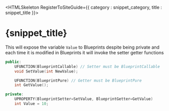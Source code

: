

<HTMLSkeleton RegisterToSiteGuide={{ category : snippet_category, title : snippet_title }}>

<H1>{snippet_title}</H1>

This will expose the variable `Value` to Blueprints despite being private and each time it is modified in Blueprints it will invoke the setter getter functions

```cpp
public:
    UFUNCTION(BlueprintCallable) // Setter must be BlueprintCallable
    void SetValue(int NewValue);

    UFUNCTION(BlueprintPure) // Getter must be BlueprintPure
    int GetValue();

private:
    UPROPERTY(BlueprintSetter=SetValue, BlueprintGetter=GetValue)
    int Value = 10;
```
</HTMLSkeleton>

